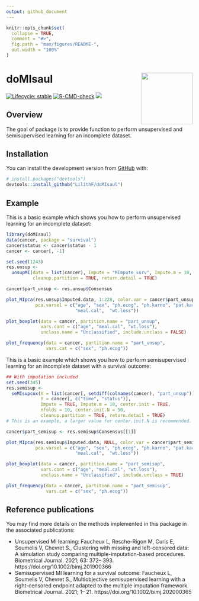 ```yaml
---
output: github_document
---
```


<!-- README.md is generated from README.Rmd. Please edit that file -->

```r
knitr::opts_chunk$set(
  collapse = TRUE,
  comment = "#>",
  fig.path = "man/figures/README-",
  out.width = "100%"
)
```

# doMIsaul <img src='man/figures/logo.png' align="right" height="139" />


<!-- badges: start -->
[![Lifecycle: stable](https://img.shields.io/badge/lifecycle-stable-brightgreen.svg)](https://lifecycle.r-lib.org/articles/stages.html#stable)
[![R-CMD-check](https://github.com/LilithF/doMIsaul/workflows/R-CMD-check/badge.svg)](https://github.com/LilithF/doMIsaul/actions)
[![](https://img.shields.io/github/last-commit/LilithF/doMIsaul.svg)](https://github.com/LilithF/doMIsaul/commits/main)
<!-- badges: end -->

## Overview

The goal of \code{doMIsaul} package is to provide function to perform 
unsupervised and semisupervised learning for an incomplete dataset.

## Installation

<!-- You can install the released version of doMIsaul from -->
<!-- [CRAN](https://CRAN.R-project.org) with: -->

<!-- ``` r -->
<!-- install.packages("doMIsaul") -->
<!-- ``` -->

You can install the development version from [GitHub](https://github.com/) with:

``` r
# install.packages("devtools")
devtools::install_github("LilithF/doMIsaul")
```
## Example

This is a basic example which shows you how to perform unsupervised learning 
for an incomplete dataset:

```r
library(doMIsaul)
data(cancer, package = "survival")
cancer$status <- cancer$status - 1
cancer <- cancer[, -1]

set.seed(1243)
res.unsup <- 
  unsupMI(data = list(cancer), Impute = "MImpute_surv", Impute.m = 10,
          cleanup.partition = TRUE, return.detail = TRUE)

cancer$part_unsup <- res.unsup$Consensus

plot_MIpca(res.unsup$Imputed.data, 1:228, color.var = cancer$part_unsup,
           pca.varsel = c("age", "sex", "ph.ecog", "ph.karno", "pat.karno",
                          "meal.cal",  "wt.loss"))

plot_boxplot(data = cancer, partition.name = "part_unsup",
             vars.cont = c("age", "meal.cal", "wt.loss"),
             unclass.name = "Unclassified", include.unclass = FALSE)

plot_frequency(data = cancer, partition.name = "part_unsup",
               vars.cat = c("sex", "ph.ecog"))

```

This is a basic example which shows you how to perform semisupervised learning 
for an incomplete dataset with a survival outcome:


```r
## With imputation included
set.seed(345)
res.semisup <- 
  seMIsupcox(X = list(cancer[, setdiff(colnames(cancer), "part_unsup")]),
             Y = cancer[, c("time", "status")],
             Impute = TRUE, Impute.m = 10, center.init = TRUE,
             nfolds = 10, center.init.N = 50, 
             cleanup.partition = TRUE, return.detail = TRUE)
# This is an example, a larger value for center.init.N is recommended.

cancer$part_semisup <- res.semisup$Consensus[[1]]

plot_MIpca(res.semisup$Imputed.data, NULL, color.var = cancer$part_semisup,
           pca.varsel = c("age", "sex", "ph.ecog", "ph.karno", "pat.karno",
                          "meal.cal",  "wt.loss"))

plot_boxplot(data = cancer, partition.name = "part_semisup",
             vars.cont = c("age", "meal.cal", "wt.loss"),
             unclass.name = "Unclassified", include.unclass = TRUE)

plot_frequency(data = cancer, partition.name = "part_semisup",
               vars.cat = c("sex", "ph.ecog"))


```

<!-- You'll still need to render `README.Rmd` regularly, to keep `README.md` up-to-date. `devtools::build_readme()` is handy for this. You could also use GitHub Actions to re-render `README.Rmd` every time you push. An example workflow can be found here: <https://github.com/r-lib/actions/tree/master/examples>. -->


<!-- Don't forget to commit and push the resulting figure files, so they display on GitHub and CRAN. -->

## Reference publications
You may find more details on the methods implemented in this package in the 
associated publications: 

* Unsupervised MI learning: Faucheux L, Resche-Rigon M, Curis E, Soumelis V, 
Chevret S., Clustering with missing and left-censored data: A simulation study
comparing multiple-imputation-based procedures. Biometrical Journal. 2021;
63: 372– 393. https://doi.org/10.1002/bimj.201900366
* Semisupervised MI learning for a survival outcome: Faucheux L, Soumelis V,
Chevret S., Multiobjective semisupervised learning with a right-censored
endpoint adapted to the multiple imputation framework. Biometrical Journal.
2021; 1– 21. https://doi.org/10.1002/bimj.202000365



<!-- + add ref to COVID when published as an ex of application -->
